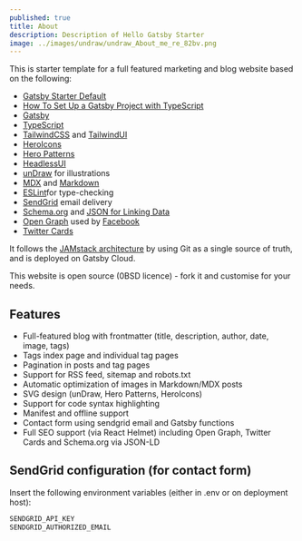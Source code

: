 ```yaml
---
published: true
title: About
description: Description of Hello Gatsby Starter
image: ../images/undraw/undraw_About_me_re_82bv.png
---
```

This is starter template for a full featured marketing and blog website based on the following:

- [Gatsby Starter Default](https://github.com/gatsbyjs/gatsby-starter-default)
- [How To Set Up a Gatsby Project with TypeScript](https://www.digitalocean.com/community/tutorials/how-to-set-up-a-gatsby-project-with-typescript)
- [Gatsby](https://gatsbyjs.org)
- [TypeScript](https://www.typescriptlang.org/)
- [TailwindCSS](https://tailwindcss.com) and [TailwindUI](https://tailwindui.com)
- [HeroIcons](https://heroicons.com/)
- [Hero Patterns](https://heropatterns.com/)
- [HeadlessUI](https://headlessui.dev/)
- [unDraw](https://undraw.co/) for illustrations
- [MDX](https://mdxjs.com/) and [Markdown](https://www.markdownguide.org/)
- [ESLint](https://eslint.org)for type-checking
- [SendGrid](https://sendgrid.com/) email delivery
- [Schema.org](https://schema.org/) and [JSON for Linking Data](https://json-ld.org/)
- [Open Graph](https://ogp.me/) used by [Facebook](https://developers.facebook.com/docs/sharing/webmasters/#markup)
- [Twitter Cards](https://developer.twitter.com/en/docs/twitter-for-websites/cards/overview/abouts-cards)

It follows the [JAMstack architecture](https://jamstack.org) by using Git as a single source of truth, and is deployed on Gatsby Cloud.

This website is open source (0BSD licence) - fork it and customise for your needs.

## Features

- Full-featured blog with frontmatter (title, description, author, date, image, tags)
- Tags index page and individual tag pages
- Pagination in posts and tag pages
- Support for RSS feed, sitemap and robots.txt
- Automatic optimization of images in Markdown/MDX posts
- SVG design (unDraw, Hero Patterns, HeroIcons)
- Support for code syntax highlighting
- Manifest and offline support
- Contact form using sendgrid email and Gatsby functions
- Full SEO support (via React Helmet) including Open Graph, Twitter Cards and Schema.org via JSON-LD

## SendGrid configuration (for contact form)

Insert the following environment variables (either in .env or on deployment host):

```bash
SENDGRID_API_KEY
SENDGRID_AUTHORIZED_EMAIL
```
